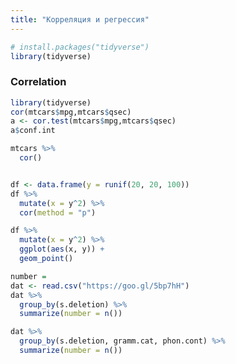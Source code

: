 ```yaml
---
title: "Корреляция и регрессия"
---
```


```r
# install.packages("tidyverse")
library(tidyverse)
```

### Correlation
```r
library(tidyverse)
cor(mtcars$mpg,mtcars$qsec)
a <- cor.test(mtcars$mpg,mtcars$qsec)
a$conf.int

mtcars %>% 
  cor()


df <- data.frame(y = runif(20, 20, 100))
df %>% 
  mutate(x = y^2) %>%
  cor(method = "p")

df %>% 
  mutate(x = y^2) %>%
  ggplot(aes(x, y)) +
  geom_point()

```

```r
number = 
dat <- read.csv("https://goo.gl/5bp7hH")
dat %>% 
  group_by(s.deletion) %>% 
  summarize(number = n())

dat %>% 
  group_by(s.deletion, gramm.cat, phon.cont) %>% 
  summarize(number = n())
```

